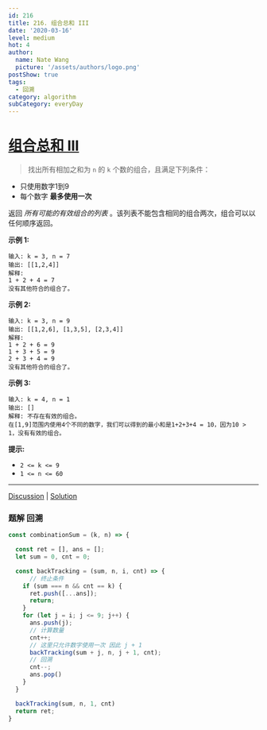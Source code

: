 ```yaml
---
id: 216
title: 216. 组合总和 III
date: '2020-03-16'
level: medium
hot: 4
author:
  name: Nate Wang
  picture: '/assets/authors/logo.png'
postShow: true
tags:
  - 回溯
category: algorithm
subCategory: everyDay
---
```






# [组合总和 III](https://leetcode-cn.com/problems/combination-sum-iii/description/)

> 找出所有相加之和为 `n` 的 `k` 个数的组合，且满足下列条件：

- 只使用数字1到9
- 每个数字 **最多使用一次** 

返回 *所有可能的有效组合的列表* 。该列表不能包含相同的组合两次，组合可以以任何顺序返回。 

**示例 1:**

```
输入: k = 3, n = 7
输出: [[1,2,4]]
解释:
1 + 2 + 4 = 7
没有其他符合的组合了。
```

**示例 2:**

```
输入: k = 3, n = 9
输出: [[1,2,6], [1,3,5], [2,3,4]]
解释:
1 + 2 + 6 = 9
1 + 3 + 5 = 9
2 + 3 + 4 = 9
没有其他符合的组合了。
```

**示例 3:**

```
输入: k = 4, n = 1
输出: []
解释: 不存在有效的组合。
在[1,9]范围内使用4个不同的数字，我们可以得到的最小和是1+2+3+4 = 10，因为10 > 1，没有有效的组合。
```

**提示:**

- `2 <= k <= 9`
- `1 <= n <= 60`

------

[Discussion](https://leetcode-cn.com/problems/combination-sum-iii/comments/) | [Solution](https://leetcode-cn.com/problems/combination-sum-iii/solution/)

### 题解 回溯



```js
const combinationSum = (k, n) => {

  const ret = [], ans = [];
  let sum = 0, cnt = 0;

  const backTracking = (sum, n, i, cnt) => {
	  // 终止条件
    if (sum === n && cnt == k) {
      ret.push([...ans]);
      return;
    }
    for (let j = i; j <= 9; j++) {
      ans.push(j);
      // 计算数量
      cnt++;
      // 这里只允许数字使用一次 因此 j + 1
      backTracking(sum + j, n, j + 1, cnt);
      // 回溯
      cnt--;
      ans.pop()
    }
  }

  backTracking(sum, n, 1, cnt)
  return ret;
}
```
